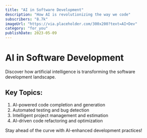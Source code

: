 ```yaml
---
title: "AI in Software Development"
description: "How AI is revolutionizing the way we code"
subscribers: "8.7k"
imageUrl: "https://via.placeholder.com/300x200?text=AI+Dev"
category: "for_you"
publishDate: 2023-05-09
---
```


# AI in Software Development

Discover how artificial intelligence is transforming the software development landscape.

## Key Topics:

1. AI-powered code completion and generation
2. Automated testing and bug detection
3. Intelligent project management and estimation
4. AI-driven code refactoring and optimization

Stay ahead of the curve with AI-enhanced development practices!